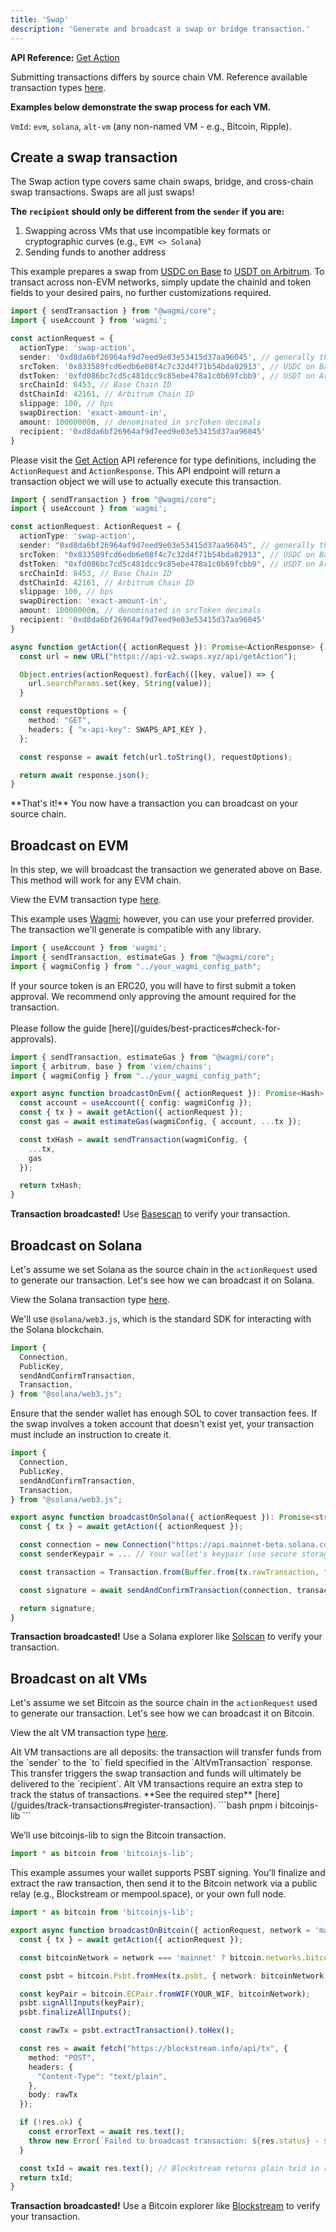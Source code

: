 ```yaml
---
title: 'Swap'
description: 'Generate and broadcast a swap or bridge transaction.'
---
```



**API Reference:** [Get Action](/api-reference/get-action#swap)

Submitting transactions differs by source chain VM. Reference available transaction types [here](/api-reference/get-action#response-tx).

**Examples below demonstrate the swap process for each VM.**

<code>VmId</code>: <code>evm</code>, <code>solana</code>, <code>alt-vm</code> (any non-named VM - e.g., Bitcoin, Ripple).

## Create a swap transaction

<Steps>
<Step title="Configure the transaction request">

<Callout type="info">
  The Swap action type covers same chain swaps, bridge, and cross-chain swap transactions.  Swaps are all just swaps!
</Callout>

**The `recipient` should only be different from the `sender` if you are:**
1. Swapping across VMs that use incompatible key formats or cryptographic curves (e.g., `EVM <> Solana`)
2. Sending funds to another address

This example prepares a swap from [USDC on Base](https://basescan.org/token/0x833589fcd6edb6e08f4c7c32d4f71b54bda02913) to [USDT on Arbitrum](https://arbiscan.io/token/0xfd086bc7cd5c481dcc9c85ebe478a1c0b69fcbb9).  To transact across non-EVM networks, simply update the chainId and token fields to your desired pairs, no further customizations required.

```typescript
import { sendTransaction } from "@wagmi/core";
import { useAccount } from 'wagmi';

const actionRequest = {
  actionType: 'swap-action',
  sender: '0xd8da6bf26964af9d7eed9e03e53415d37aa96045', // generally the user's connected wallet address
  srcToken: '0x833589fcd6edb6e08f4c7c32d4f71b54bda02913', // USDC on Base
  dstToken: '0xfd086bc7cd5c481dcc9c85ebe478a1c0b69fcbb9', // USDT on Arbitrum
  srcChainId: 8453, // Base Chain ID
  dstChainId: 42161, // Arbitrum Chain ID
  slippage: 100, // bps
  swapDirection: 'exact-amount-in',
  amount: 10000000n, // denominated in srcToken decimals
  recipient: '0xd8da6bf26964af9d7eed9e03e53415d37aa96045'
}
```
</Step>

<Step title="Generate the transaction">

Please visit the [Get Action](/api-reference/get-action) API reference for type definitions, including the `ActionRequest` and `ActionResponse`.  This API endpoint will return a transaction object we will use to actually execute this transaction.

```typescript
import { sendTransaction } from "@wagmi/core";
import { useAccount } from 'wagmi';

const actionRequest: ActionRequest = {
  actionType: 'swap-action',
  sender: "0xd8da6bf26964af9d7eed9e03e53415d37aa96045", // generally the user's connected wallet address
  srcToken: "0x833589fcd6edb6e08f4c7c32d4f71b54bda02913", // USDC on Base
  dstToken: "0xfd086bc7cd5c481dcc9c85ebe478a1c0b69fcbb9", // USDT on Arbitrum
  srcChainId: 8453, // Base Chain ID
  dstChainId: 42161, // Arbitrum Chain ID
  slippage: 100, // bps
  swapDirection: 'exact-amount-in',
  amount: 10000000n, // denominated in srcToken decimals
  recipient: '0xd8da6bf26964af9d7eed9e03e53415d37aa96045'
}

async function getAction({ actionRequest }): Promise<ActionResponse> {
  const url = new URL("https://api-v2.swaps.xyz/api/getAction");

  Object.entries(actionRequest).forEach(([key, value]) => {
    url.searchParams.set(key, String(value));
  }

  const requestOptions = {
    method: "GET",
    headers: { "x-api-key": SWAPS_API_KEY },
  };

  const response = await fetch(url.toString(), requestOptions);

  return await response.json();
}
```

<Callout type="success">
  **That's it!** You now have a transaction you can broadcast on your source chain.
</Callout>

</Step>
</Steps>

## Broadcast on EVM
In this step, we will broadcast the transaction we generated above on Base.  This method will work for any EVM chain.

View the EVM transaction type [here](/api-reference/get-action#evm-transaction).

<Steps>
<Step title="Import the recommended libraries">

This example uses [Wagmi](https://wagmi.sh/); however, you can use your preferred provider. The transaction we'll generate is compatible with any library.

```typescript
import { useAccount } from 'wagmi';
import { sendTransaction, estimateGas } from "@wagmi/core";
import { wagmiConfig } from "../your_wagmi_config_path";
```
</Step>

<Step title="Broadcast the transaction">

<Callout type="warning">
  If your source token is an ERC20, you will have to first submit a token approval.  We recommend only approving the amount required for the transaction.<br/><br/>
  Please follow the guide [here](/guides/best-practices#check-for-approvals).
</Callout>

```typescript
import { sendTransaction, estimateGas } from "@wagmi/core";
import { arbitrum, base } from 'viem/chains';
import { wagmiConfig } from "../your_wagmi_config_path";

export async function broadcastOnEvm({ actionRequest }): Promise<Hash> {
  const account = useAccount({ config: wagmiConfig });
  const { tx } = await getAction({ actionRequest });
  const gas = await estimateGas(wagmiConfig, { account, ...tx });

  const txHash = await sendTransaction(wagmiConfig, {
    ...tx,
    gas
  });

  return txHash;
}
```
<Callout type="success"> **Transaction broadcasted!** Use [Basescan](https://basescan.org/) to verify your transaction. </Callout>
</Step>
</Steps>

## Broadcast on Solana
Let's assume we set Solana as the source chain in the `actionRequest` used to generate our transaction.  Let's see how we can broadcast it on Solana.

View the Solana transaction type [here](/api-reference/get-action#solana-transaction).

<Steps>
<Step title="Import the recommended libraries">

We'll use `@solana/web3.js`, which is the standard SDK for interacting with the Solana blockchain.

```typescript
import {
  Connection,
  PublicKey,
  sendAndConfirmTransaction,
  Transaction,
} from "@solana/web3.js";
```
</Step>

<Step title="Broadcast the transaction">

<Callout type="warning"> Ensure that the sender wallet has enough SOL to cover transaction fees. If the swap involves a token account that doesn't exist yet, your transaction must include an instruction to create it. </Callout>

```typescript
import {
  Connection,
  PublicKey,
  sendAndConfirmTransaction,
  Transaction,
} from "@solana/web3.js";

export async function broadcastOnSolana({ actionRequest }): Promise<string> {
  const { tx } = await getAction({ actionRequest });

  const connection = new Connection("https://api.mainnet-beta.solana.com");
  const senderKeypair = ... // Your wallet's keypair (use secure storage)

  const transaction = Transaction.from(Buffer.from(tx.rawTransaction, "base64"));

  const signature = await sendAndConfirmTransaction(connection, transaction, [senderKeypair]);

  return signature;
}
```
<Callout type="success"> **Transaction broadcasted!** Use a Solana explorer like [Solscan](https://solscan.io) to verify your transaction. </Callout>
</Step>
</Steps>

## Broadcast on alt VMs
Let's assume we set Bitcoin as the source chain in the `actionRequest` used to generate our transaction.  Let's see how we can broadcast it on Bitcoin.

View the alt VM transaction type [here](/api-reference/get-action#alt-vm-transaction).

<Callout type="info">
  Alt VM transactions are all deposits: the transaction will transfer funds from the `sender` to the `to` field specified in the `AltVmTransaction` response.  This transfer triggers the swap transaction and funds will ultimately be delivered to the `recipient`.
</Callout>

<Callout type="info">
  Alt VM transactions require an extra step to track the status of transactions.  **See the required step** [here](/guides/track-transactions#register-transaction).
</Callout>

<Steps>
<Step title="Install recommended package">
```bash
pnpm i bitcoinjs-lib
```
</Step>
<Step title="Import the recommended libraries">

We’ll use bitcoinjs-lib to sign the Bitcoin transaction.

```typescript
import * as bitcoin from 'bitcoinjs-lib';
```
</Step>

<Step title="Broadcast the transaction">

This example assumes your wallet supports PSBT signing. You’ll finalize and extract the raw transaction, then send it to the Bitcoin network via a public relay (e.g., Blockstream or mempool.space), or your own full node.

```typescript
import * as bitcoin from 'bitcoinjs-lib';

export async function broadcastOnBitcoin({ actionRequest, network = 'mainnet' }): Promise<string> {
  const { tx } = await getAction({ actionRequest });

  const bitcoinNetwork = network === 'mainnet' ? bitcoin.networks.bitcoin : bitcoin.networks.testnet;

  const psbt = bitcoin.Psbt.fromHex(tx.psbt, { network: bitcoinNetwork });

  const keyPair = bitcoin.ECPair.fromWIF(YOUR_WIF, bitcoinNetwork);
  psbt.signAllInputs(keyPair);
  psbt.finalizeAllInputs();

  const rawTx = psbt.extractTransaction().toHex();

  const res = await fetch("https://blockstream.info/api/tx", {
    method: "POST",
    headers: {
      "Content-Type": "text/plain",
    },
    body: rawTx
  });

  if (!res.ok) {
    const errorText = await res.text();
    throw new Error(`Failed to broadcast transaction: ${res.status} - ${errorText}`);
  }

  const txId = await res.text(); // Blockstream returns plain txid in response body
  return txId;
}
```
<Callout type="success"> **Transaction broadcasted!** Use a Bitcoin explorer like [Blockstream](https://blockstream.info) to verify your transaction. </Callout>
</Step>
</Steps>
